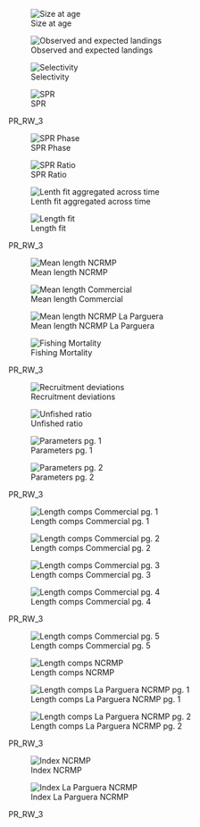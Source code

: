 

::: {#fig-PR_RW_3-group1 layout-ncol="2"}
![Size at age](/Scenarios/PR_RW_3/plots/bio1_sizeatage.png)

![Observed and expected landings](/Scenarios/PR_RW_3/plots/catch3_observed_and_expected_landings_(if_different).png)

![Selectivity](/Scenarios/PR_RW_3/plots/sel01_multiple_fleets_length1.png)

![SPR](/Scenarios/PR_RW_3/plots/SPR1_series.png)

PR_RW_3
:::

::: {#fig-PR_RW_3-group2 layout-ncol="2"}
![SPR Phase](/Scenarios/PR_RW_3/plots/SPR4_phase.png)

![SPR Ratio](/Scenarios/PR_RW_3/plots/SPR3_ratiointerval.png)

![Lenth fit aggregated across time](/Scenarios/PR_RW_3/plots/comp_lenfit__aggregated_across_time.png)

![Length fit](/Scenarios/PR_RW_3/plots/comp_lenfit__multi-fleet_comparison.png)

PR_RW_3
:::

::: {#fig-PR_RW_3-group3 layout-ncol="2"}
![Mean length NCRMP](/Scenarios/PR_RW_3/plots/comp_lenfit_data_weighting_TA1-8_NCRMP.png)

![Mean length Commercial](/Scenarios/PR_RW_3/plots/comp_lenfit_data_weighting_TA1-8_Commercial.png)

![Mean length NCRMP La Parguera](/Scenarios/PR_RW_3/plots/comp_sizefit_data_weighting_TA1-8_NCRMP_LAP.png)

![Fishing Mortality](/Scenarios/PR_RW_3/plots/ts_summaryF.png)

PR_RW_3
:::

::: {#fig-PR_RW_3-group4 layout-ncol="2"}
![Recruitment deviations](/Scenarios/PR_RW_3/plots/recdevs1_points.png)

![Unfished ratio](/Scenarios/PR_RW_3/plots/ts9_Fraction_of_unfished_spawning_output.png)

![Parameters pg. 1](/Scenarios/PR_RW_3/plots/parameter_distributions_page1.png)

![Parameters pg. 2](/Scenarios/PR_RW_3/plots/parameter_distributions_page2.png)

PR_RW_3
:::

::: {#fig-PR_RW_3-group5 layout-ncol="2"}
![Length comps Commercial pg. 1](/Scenarios/PR_RW_3/plots/comp_lenfit_flt1mkt0_page1.png)

![Length comps Commercial pg. 2](/Scenarios/PR_RW_3/plots/comp_lenfit_flt1mkt0_page2.png)

![Length comps Commercial pg. 3](/Scenarios/PR_RW_3/plots/comp_lenfit_flt1mkt0_page3.png)

![Length comps Commercial pg. 4](/Scenarios/PR_RW_3/plots/comp_lenfit_flt1mkt0_page4.png)

PR_RW_3
:::

::: {#fig-PR_RW_3-group6 layout-ncol="2"}
![Length comps Commercial pg. 5](/Scenarios/PR_RW_3/plots/comp_lenfit_flt1mkt0_page5.png)

![Length comps NCRMP](/Scenarios/PR_RW_4/plots/comp_lenfit_flt2mkt0.png)

![Length comps La Parguera NCRMP pg. 1](/Scenarios/PR_RW_3/plots/comp_sizefit_flt3mkt0_page1.png)

![Length comps La Parguera NCRMP pg. 2](/Scenarios/PR_RW_3/plots/comp_sizefit_flt3mkt0_page2.png)

PR_RW_3
:::

::: {#fig-PR_RW_3-group7 layout-ncol="2"}
![Index NCRMP](/Scenarios/PR_RW_3/plots/index2_cpuefit_NCRMP.png)

![Index La Parguera NCRMP](/Scenarios/PR_RW_3/plots/index2_cpuefit_NCRMP_LAP.png)

PR_RW_3
:::
